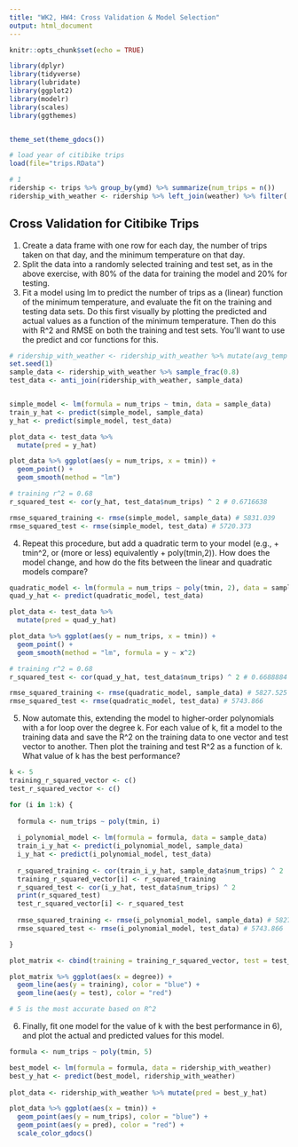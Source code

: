 ```yaml
---
title: "WK2, HW4: Cross Validation & Model Selection"
output: html_document
---
```


```r
knitr::opts_chunk$set(echo = TRUE)

library(dplyr)
library(tidyverse)
library(lubridate)
library(ggplot2)
library(modelr)
library(scales)
library(ggthemes)


theme_set(theme_gdocs())

# load year of citibike trips
load(file="trips.RData")

# 1
ridership <- trips %>% group_by(ymd) %>% summarize(num_trips = n())
ridership_with_weather <- ridership %>% left_join(weather) %>% filter(! is.na(tmin))
```

## Cross Validation for Citibike Trips

1. Create a data frame with one row for each day, the number of trips taken on that day, and the minimum temperature on that day.
2. Split the data into a randomly selected training and test set, as in the above exercise, with 80% of the data for training the model and 20% for testing.
3. Fit a model using lm to predict the number of trips as a (linear) function of the minimum temperature, and evaluate the fit on the training and testing data sets. Do this first visually by plotting the predicted and actual values as a function of the minimum temperature. Then do this with R^2 and RMSE on both the training and test sets. You'll want to use the predict and cor functions for this.
```r

# ridership_with_weather <- ridership_with_weather %>% mutate(avg_temp = (tmax + tmin) / 2)
set.seed(1)
sample_data <- ridership_with_weather %>% sample_frac(0.8)
test_data <- anti_join(ridership_with_weather, sample_data)


simple_model <- lm(formula = num_trips ~ tmin, data = sample_data)
train_y_hat <- predict(simple_model, sample_data)
y_hat <- predict(simple_model, test_data)

plot_data <- test_data %>%
  mutate(pred = y_hat)

plot_data %>% ggplot(aes(y = num_trips, x = tmin)) + 
  geom_point() +
  geom_smooth(method = "lm")

# training r^2 = 0.68
r_squared_test <- cor(y_hat, test_data$num_trips) ^ 2 # 0.6716638

rmse_squared_training <- rmse(simple_model, sample_data) # 5831.039
rmse_squared_test <- rmse(simple_model, test_data) # 5720.373

```

4. Repeat this procedure, but add a quadratic term to your model (e.g., + tmin^2, or (more or less) equivalently + poly(tmin,2)). How does the model change, and how do the fits between the linear and quadratic models compare?

```r

quadratic_model <- lm(formula = num_trips ~ poly(tmin, 2), data = sample_data)
quad_y_hat <- predict(quadratic_model, test_data)

plot_data <- test_data %>%
  mutate(pred = quad_y_hat)

plot_data %>% ggplot(aes(y = num_trips, x = tmin)) + 
  geom_point() +
  geom_smooth(method = "lm", formula = y ~ x^2)

# training r^2 = 0.68
r_squared_test <- cor(quad_y_hat, test_data$num_trips) ^ 2 # 0.6688884

rmse_squared_training <- rmse(quadratic_model, sample_data) # 5827.525
rmse_squared_test <- rmse(quadratic_model, test_data) # 5743.866

```

5. Now automate this, extending the model to higher-order polynomials with a for loop over the degree k. For each value of k, fit a model to the training data and save the R^2 on the training data to one vector and test vector to another. Then plot the training and test R^2 as a function of k. What value of k has the best performance?

```r
k <- 5
training_r_squared_vector <- c()
test_r_squared_vector <- c()

for (i in 1:k) {
  
  formula <- num_trips ~ poly(tmin, i)
  
  i_polynomial_model <- lm(formula = formula, data = sample_data)
  train_i_y_hat <- predict(i_polynomial_model, sample_data)
  i_y_hat <- predict(i_polynomial_model, test_data)
  
  r_squared_training <- cor(train_i_y_hat, sample_data$num_trips) ^ 2
  training_r_squared_vector[i] <- r_squared_training
  r_squared_test <- cor(i_y_hat, test_data$num_trips) ^ 2
  print(r_squared_test)
  test_r_squared_vector[i] <- r_squared_test
  
  rmse_squared_training <- rmse(i_polynomial_model, sample_data) # 5827.525
  rmse_squared_test <- rmse(i_polynomial_model, test_data) # 5743.866

}

plot_matrix <- cbind(training = training_r_squared_vector, test = test_r_squared_vector, degree = 1:k) %>% as.data.frame()

plot_matrix %>% ggplot(aes(x = degree)) +
  geom_line(aes(y = training), color = "blue") +
  geom_line(aes(y = test), color = "red")

# 5 is the most accurate based on R^2

```

6. Finally, fit one model for the value of k with the best performance in 6), and plot the actual and predicted values for this model.

```r
  
formula <- num_trips ~ poly(tmin, 5)

best_model <- lm(formula = formula, data = ridership_with_weather)
best_y_hat <- predict(best_model, ridership_with_weather)
  
plot_data <- ridership_with_weather %>% mutate(pred = best_y_hat)

plot_data %>% ggplot(aes(x = tmin)) +
  geom_point(aes(y = num_trips), color = "blue") +
  geom_point(aes(y = pred), color = "red") +
  scale_color_gdocs()

```


